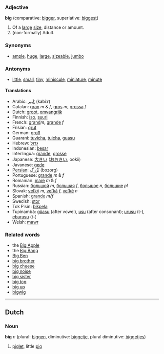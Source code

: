 ===Adjective===
'''big''' (comparative: [[bigger]], superlative: [[biggest]])

#Of a [[large]] [[size]], distance or amount.
#(non-formally) Adult.

===Synonyms===
*[[ample]], [[huge]], [[large]], [[sizeable]], [[jumbo]]

===Antonyms===
*[[little]], [[small]], [[tiny]], [[miniscule]], [[miniature]], [[minute]]

====Translations====
*Arabic: [[كَبير]] (kabiːr)
*Catalan: [[gran]] ''m'' & ''f'', [[gros]] ''m'', [[grossa]] ''f''
*Dutch: [[groot]], [[omvangrijk]]
*Finnish: [[iso]], [[suuri]]
*French: [[grand]]''m'', [[grande]] ''f''
*Frisian: [[grut]]
*German: [[groß]]
*Guaraní: [[tuvicha]], [[tuicha]], [[guasu]]
*Hebrew: [[גדול]]
*Indonesian: [[besar]]
*Interlingua: [[grande]], [[grosse]]
*Japanese: [[大きい]] ([[おおきい]], ookii)
*Javanese: [[gede]]
*[[Persian]]: [[بُزُرگ]] (bozorg)
*Portuguese: [[grande]] ''m'' & ''f''
*Romanian: [[mare]] ''m'' & ''f''
*Russian: [[большой]] ''m'', [[большая]] ''f'', [[большое]] ''n'', [[большие]] ''pl''
*Slovak: [[veľký]] ''m'', [[veľká]] ''f'', [[veľké]] ''n''
*Spanish: [[grande]] ''m/f''
*Swedish: [[stor]]
*Tok Pisin: [[bikpela]]
*Tupinambá: [[gûasu]] (after vowel), [[usu]] (after consonant); [[urusu]] (t-), [[eburusu]] (t-)
*Welsh: [[mawr]]

===Related words===
*the [[Big Apple]]
*the [[Big Bang]]
*[[Big Ben]]
*[[big brother]] <!--which will include [[Big Brother]] -->
*[[big cheese]]
*[[big noise]]
*[[big sister]]
*[[big top]]
*[[big up]]
*[[bigwig]]

----
==Dutch==
===Noun===
'''big''' ''n'' (plural: [[biggen]], diminutive: [[biggetje]], plural diminutive: [[biggetjes]])

# [[piglet]], little [[pig]]